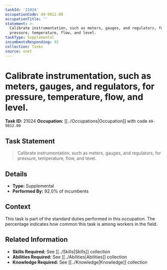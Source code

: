 ```yaml
---
taskId: '21024'
occupationCode: 49-9012.00
occupationTitle: ''
statement: >-
  Calibrate instrumentation, such as meters, gauges, and regulators, for
  pressure, temperature, flow, and level.
taskType: Supplemental
incumbentsResponding: 92
collection: Tasks
source: onet
---
```

# Calibrate instrumentation, such as meters, gauges, and regulators, for pressure, temperature, flow, and level.

**Task ID:** 21024
**Occupation:** [[../Occupations|Occupation]] with code `49-9012.00`

## Task Statement

> Calibrate instrumentation, such as meters, gauges, and regulators, for pressure, temperature, flow, and level.

## Details

- **Type:** Supplemental
- **Performed By:** 92.0% of incumbents

## Context

This task is part of the standard duties performed in this occupation. The percentage indicates how common this task is among workers in the field.

## Related Information

- **Skills Required:** See [[../Skills|Skills]] collection
- **Abilities Required:** See [[../Abilities|Abilities]] collection
- **Knowledge Required:** See [[../Knowledge|Knowledge]] collection
